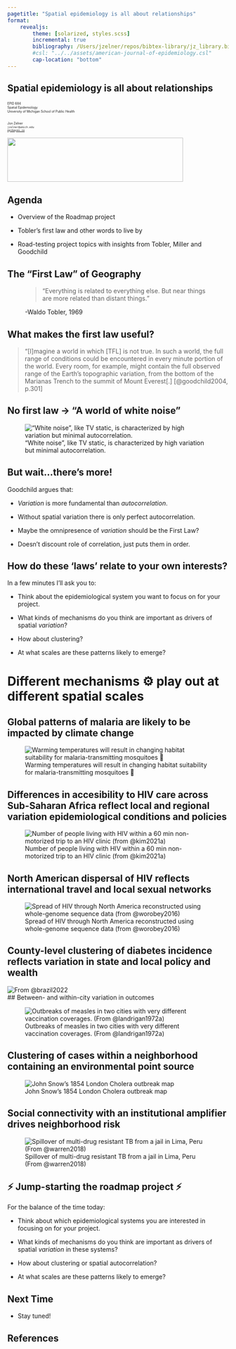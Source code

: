 ```yaml
---
pagetitle: "Spatial epidemiology is all about relationships"
format: 
    revealjs:
        theme: [solarized, styles.scss]
        incremental: true
        bibliography: /Users/jzelner/repos/bibtex-library/jz_library.bib
        #csl: "../../assets/american-journal-of-epidemiology.csl"
        cap-location: "bottom"
---
```


## Spatial epidemiology is all about relationships

<div class="paddeddiv">
  <p style="font-size:0.5em; text-align: left;">
      EPID 684  
      Spatial Epidemiology  
      University of Michigan School of Public Health  
      <br><br>
      Jon Zelner  
      `jzelner@umich.edu`  
      [`epibayes.io`](https://epibayes.io) 
    </p>
</div>

![](../images/epid_logo.png){.absolute bottom=0 right=50 width="400" height="100"}


## Agenda 

- Overview of the Roadmap project

- Tobler's first law and other words to live by

- Road-testing project topics with insights from Tobler, Miller and Goodchild

## The "First Law" of Geography

<figure>
  <blockquote>
    "Everything is related to everything else. But near things are more related than distant things."
  </blockquote>
  <figcaption> -Waldo Tobler, 1969</figcaption>
</figure>


## What makes the first law useful? 

>"[I]magine a world in which [TFL] is not true. In such a world, the full range of conditions could be encountered in every minute portion of the world. Every room, for example, might contain the <span class="alert">full observed range of the Earth’s topographic variation</span>, from the bottom of the Marianas Trench to the summit of Mount Everest[.] [@goodchild2004, p.301]

## {background-iframe="https://www.youtube.com/embed/kRsF9S8JqBI?autoplay=1"}

## No first law $\to$ "A world of white noise" 

!["White noise", like TV static, is characterized by high variation but minimal autocorrelation.](../images/tv_static.jpeg)

## But wait...there's more!

Goodchild argues that:

- *Variation* is more fundamental than *autocorrelation*.

- Without spatial variation there is only perfect autocorrelation.

- Maybe the omnipresence of *variation* should be the First Law?

- Doesn't discount role of <span class="alert">correlation</span>, just puts them in order.

## How do these 'laws' relate to your own interests?

In a few minutes I'll ask you to:

- Think about the epidemiological system you want to focus on for your project.

- What kinds of mechanisms do you think are important as drivers of spatial *variation*? 

- How about <span class="alert">clustering</span>?

- At what <span class="alert">scales</span> are these patterns likely to emerge?

# Different <span class="alert">mechanisms</span> ⚙️ play out at different spatial scales

## Global patterns of malaria are likely to be impacted by climate change

![Warming temperatures will result in changing habitat suitability for malaria-transmitting mosquitoes 🦟](../images/20230112094146.png)  

## Differences in accesibility to HIV care across Sub-Saharan Africa reflect local and regional variation epidemiological conditions and policies 

![Number of people living with HIV within a 60 min non-motorized trip to an HIV clinic (from @kim2021a)](../images/20230112141054.png)  

## North American dispersal of HIV reflects international travel and local sexual networks

![Spread of HIV through North America reconstructed using whole-genome sequence data (from @worobey2016)](../images/20230112141023.png)  

## County-level clustering of diabetes incidence reflects variation in state and local policy and wealth

![From @brazil2022](../images/20230112140926.png)  
## Between- and within-city variation in outcomes

![Outbreaks of measles in two cities with very different vaccination coverages.
(From @landrigan1972a)](../images/texarkana_measles.png)

## Clustering of cases within a neighborhood containing an environmental point source

![John Snow's 1854 London Cholera outbreak map](../images/20230111092801.png) 

## Social connectivity with an <span class="alert">institutional amplifier</span> drives neighborhood risk

![Spillover of multi-drug resistant TB from a jail in Lima, Peru (From @warren2018)](../images/20230112140845.png)

## ⚡ Jump-starting the roadmap project ⚡

For the balance of the time today:

- Think about which epidemiological systems you are interested in focusing on for your project.

- What kinds of mechanisms do you think are important as drivers of spatial *variation* in these systems?

- How about <span class="alert">clustering</span> or spatial <span class="alert">autocorrelation</span>?

- At what <span class="alert">scales</span> are these patterns likely to emerge? 

## Next Time

- Stay tuned!

## References